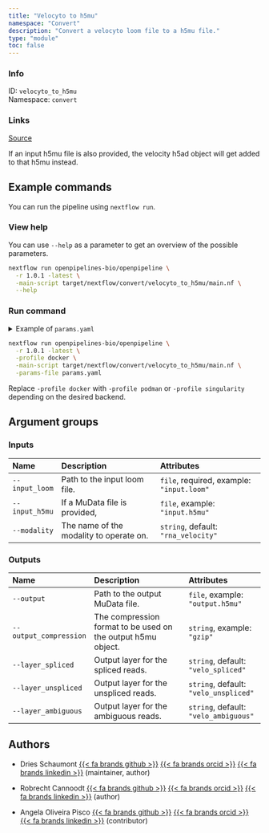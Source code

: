 ```yaml
---
title: "Velocyto to h5mu"
namespace: "Convert"
description: "Convert a velocyto loom file to a h5mu file."
type: "module"
toc: false
---
```


::: {.column-margin}

### Info

ID: `velocyto_to_h5mu`  
Namespace: `convert`

### Links
[Source](https://github.com/openpipelines-bio/openpipeline/blob/1.0.1/./src/velocity/velocyto_to_h5mu){.btn-action .btn-sm .btn-info .btn role="button"}

:::

If an input h5mu file is also provided, the velocity
h5ad object will get added to that h5mu instead.


## Example commands

You can run the pipeline using `nextflow run`.

### View help

You can use `--help` as a parameter to get an overview of the possible parameters.

```bash
nextflow run openpipelines-bio/openpipeline \
  -r 1.0.1 -latest \
  -main-script target/nextflow/convert/velocyto_to_h5mu/main.nf \
  --help
```

### Run command

<details>
<summary>Example of `params.yaml`</summary>
```yaml
# Inputs
input_loom: # please fill in - example: "input.loom"
# input_h5mu: "input.h5mu"
modality: "rna_velocity"

# Outputs
# output: "$id.$key.output.h5mu"
# output_compression: "gzip"
layer_spliced: "velo_spliced"
layer_unspliced: "velo_unspliced"
layer_ambiguous: "velo_ambiguous"

# Nextflow input-output arguments
publish_dir: # please fill in - example: "output/"
# param_list: "my_params.yaml"
```
</details>

```bash
nextflow run openpipelines-bio/openpipeline \
  -r 1.0.1 -latest \
  -profile docker \
  -main-script target/nextflow/convert/velocyto_to_h5mu/main.nf \
  -params-file params.yaml
```

:::{.callout-note}
Replace `-profile docker` with `-profile podman` or `-profile singularity` depending on the desired backend.
:::

## Argument groups

### Inputs

|Name           |Description                             |Attributes                                |
|:--------------|:---------------------------------------|:-----------------------------------------|
|`--input_loom` |Path to the input loom file.            |`file`, required, example: `"input.loom"` |
|`--input_h5mu` |If a MuData file is provided,           |`file`, example: `"input.h5mu"`           |
|`--modality`   |The name of the modality to operate on. |`string`, default: `"rna_velocity"`       |


### Outputs

|Name                   |Description                                                  |Attributes                            |
|:----------------------|:------------------------------------------------------------|:-------------------------------------|
|`--output`             |Path to the output MuData file.                              |`file`, example: `"output.h5mu"`      |
|`--output_compression` |The compression format to be used on the output h5mu object. |`string`, example: `"gzip"`           |
|`--layer_spliced`      |Output layer for the spliced reads.                          |`string`, default: `"velo_spliced"`   |
|`--layer_unspliced`    |Output layer for the unspliced reads.                        |`string`, default: `"velo_unspliced"` |
|`--layer_ambiguous`    |Output layer for the ambiguous reads.                        |`string`, default: `"velo_ambiguous"` |

## Authors


  * Dries Schaumont [{{< fa brands github >}}](https://github.com/DriesSchaumont) [{{< fa brands orcid >}}](https://orcid.org/0000-0002-4389-0440) [{{< fa brands linkedin >}}](https://linkedin.com/in/dries-schaumont) (maintainer, author)

  * Robrecht Cannoodt [{{< fa brands github >}}](https://github.com/rcannood) [{{< fa brands orcid >}}](https://orcid.org/0000-0003-3641-729X) [{{< fa brands linkedin >}}](https://linkedin.com/in/robrechtcannoodt) (author)

  * Angela Oliveira Pisco [{{< fa brands github >}}](https://github.com/aopisco) [{{< fa brands orcid >}}](https://orcid.org/0000-0003-0142-2355) [{{< fa brands linkedin >}}](https://linkedin.com/in/aopisco) (contributor)
